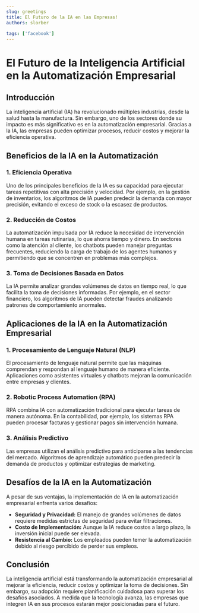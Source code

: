 ```yaml
---
slug: greetings
title: El Futuro de la IA en las Empresas!
authors: slorber
  
tags: ['facebook']
---
```


# El Futuro de la Inteligencia Artificial en la Automatización Empresarial

## Introducción

La inteligencia artificial (IA) ha revolucionado múltiples industrias, desde la salud hasta la manufactura. Sin embargo, uno de los sectores donde su impacto es más significativo es en la automatización empresarial. Gracias a la IA, las empresas pueden optimizar procesos, reducir costos y mejorar la eficiencia operativa.

## Beneficios de la IA en la Automatización

### 1. **Eficiencia Operativa**

Uno de los principales beneficios de la IA es su capacidad para ejecutar tareas repetitivas con alta precisión y velocidad. Por ejemplo, en la gestión de inventarios, los algoritmos de IA pueden predecir la demanda con mayor precisión, evitando el exceso de stock o la escasez de productos.

### 2. **Reducción de Costos**

La automatización impulsada por IA reduce la necesidad de intervención humana en tareas rutinarias, lo que ahorra tiempo y dinero. En sectores como la atención al cliente, los chatbots pueden manejar preguntas frecuentes, reduciendo la carga de trabajo de los agentes humanos y permitiendo que se concentren en problemas más complejos.

### 3. **Toma de Decisiones Basada en Datos**

La IA permite analizar grandes volúmenes de datos en tiempo real, lo que facilita la toma de decisiones informadas. Por ejemplo, en el sector financiero, los algoritmos de IA pueden detectar fraudes analizando patrones de comportamiento anormales.

## Aplicaciones de la IA en la Automatización Empresarial

### **1. Procesamiento de Lenguaje Natural (NLP)**

El procesamiento de lenguaje natural permite que las máquinas comprendan y respondan al lenguaje humano de manera eficiente. Aplicaciones como asistentes virtuales y chatbots mejoran la comunicación entre empresas y clientes.

### **2. Robotic Process Automation (RPA)**

RPA combina IA con automatización tradicional para ejecutar tareas de manera autónoma. En la contabilidad, por ejemplo, los sistemas RPA pueden procesar facturas y gestionar pagos sin intervención humana.

### **3. Análisis Predictivo**

Las empresas utilizan el análisis predictivo para anticiparse a las tendencias del mercado. Algoritmos de aprendizaje automático pueden predecir la demanda de productos y optimizar estrategias de marketing.

## Desafíos de la IA en la Automatización

A pesar de sus ventajas, la implementación de IA en la automatización empresarial enfrenta varios desafíos:

- **Seguridad y Privacidad:** El manejo de grandes volúmenes de datos requiere medidas estrictas de seguridad para evitar filtraciones.
- **Costo de Implementación:** Aunque la IA reduce costos a largo plazo, la inversión inicial puede ser elevada.
- **Resistencia al Cambio:** Los empleados pueden temer la automatización debido al riesgo percibido de perder sus empleos.

## Conclusión

La inteligencia artificial está transformando la automatización empresarial al mejorar la eficiencia, reducir costos y optimizar la toma de decisiones. Sin embargo, su adopción requiere planificación cuidadosa para superar los desafíos asociados. A medida que la tecnología avanza, las empresas que integren IA en sus procesos estarán mejor posicionadas para el futuro.




<!-- truncate -->
